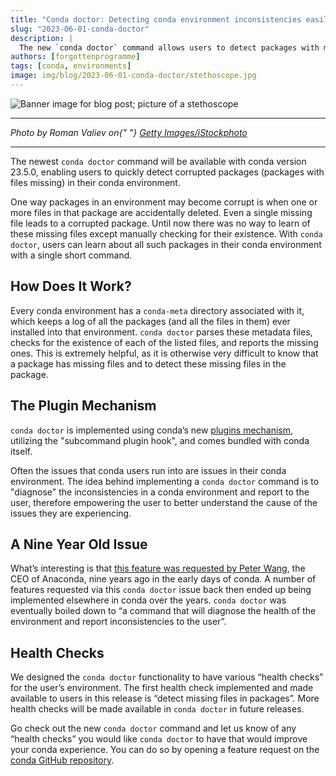 ```yaml
---
title: "Conda doctor: Detecting conda environment inconsistencies easily"
slug: "2023-06-01-conda-doctor"
description: |
  The new `conda doctor` command allows users to detect packages with missing files in their conda environments.
authors: [forgottenprogramme]
tags: [conda, environments]
image: img/blog/2023-06-01-conda-doctor/stethoscope.jpg
---
```



<Image
  img={condadoctor}
  alt="Banner image for blog post; picture of a stethoscope"
/>

<hr />

<p>
  <i>
    Photo by Roman Valiev on{" "}
    <a href="https://www.istockphoto.com/stock-photos">
      Getty Images/iStockphoto
    </a>
  </i>
</p>

---

The newest `conda doctor` command will be available with conda version 23.5.0, enabling users to quickly detect corrupted packages (packages with files missing) in their conda environment.

One way packages in an environment may become corrupt is when one or more files in that package are accidentally deleted. Even a single missing file leads to a corrupted package.
Until now there was no way to learn of these missing files except manually checking for their existence. With `conda doctor`, users can learn about all such packages in their conda environment with a single short command.

<!-- truncate -->

## How Does It Work?

Every conda environment has a `conda-meta` directory associated with it, which keeps a log of all the packages (and all the files in them) ever installed into that environment.
`conda doctor` parses these metadata files, checks for the existence of each of the listed files, and reports the missing ones.
This is extremely helpful, as it is otherwise very difficult to know that a package has missing files and to detect these missing files in the package.

## The Plugin Mechanism

`conda doctor` is implemented using conda’s new [plugins mechanism](https://www.anaconda.com/blog/introducing-a-new-plugin-mechanism-for-conda/), utilizing the "subcommand plugin hook", and comes bundled with conda itself.

Often the issues that conda users run into are issues in their conda environment. The idea behind implementing a `conda doctor` command is to "diagnose" the inconsistencies in a conda environment and report to the user, therefore empowering the user to better understand the cause of the issues they are experiencing.

## A Nine Year Old Issue

What’s interesting is that [this feature was requested by Peter Wang](https://github.com/conda/conda/issues/474), the CEO of Anaconda, nine years ago in the early days of conda. A number of features requested via this `conda doctor` issue back then ended up being implemented elsewhere in conda over the years.
`conda doctor` was eventually boiled down to “a command that will diagnose the health of the environment and report inconsistencies to the user”.

## Health Checks

We designed the `conda doctor` functionality to have various “health checks” for the user’s environment. The first health check implemented and made available to users in this release is “detect missing files in packages”. More health checks will be made available in `conda doctor` in future releases.

Go check out the new `conda doctor` command and let us know of any “health checks” you would like `conda doctor` to have that would improve your conda experience. You can do so by opening a feature request on the [conda GitHub repository](https://github.com/conda/conda).
